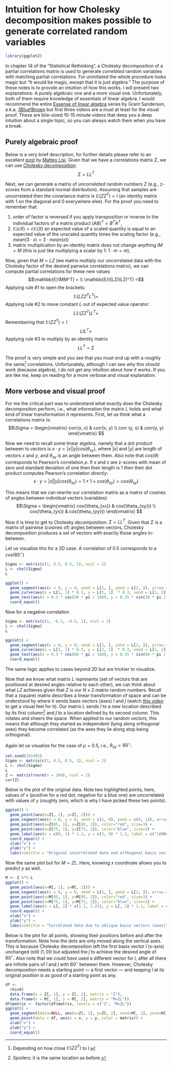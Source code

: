 # Intuition for how Cholesky decomposition makes possible to generate correlated random variables

```r
library(ggplot2)
```

In chapter 14 of the "Statistical Rethinking", a Cholesky decomposition of a partial correlations matrix is used to generate _correlated_ random variables with matching partial correlations. For uninitiated the whole procedure looks magic but "It would be magic, except that it is just algebra." The purpose of these notes is to provide an intuition of how this works. I will present two explanations: A purely algebraic one and a more visual one. Unfortunately, both of them require knowledge of essentials of linear algebra. I would recommend the entire [Essense of linear algebra](https://youtu.be/fNk_zzaMoSs) series by Grant Sanderson, a.k.a. [3Blue1Brown](https://www.3blue1brown.com/) but first three videos are a must at least for the visual proof. These are bite-sized 10-15 minute videos that deep you a deep intuition about a single topic, so you can always watch them when you have a break.

## Purely algebraic proof
Below is a very brief description, for further details please refer to an excellent [post](https://mlisi.xyz/post/simulating-correlated-variables-with-the-cholesky-factorization) by [Matteo Lisi](https://mlisi.xyz/). Given that we have a correlations matrix $\Sigma$, we can use [Cholesky decomposition](https://en.wikipedia.org/wiki/Cholesky_decomposition):
$$\Sigma = LL^T$$

Next, we can generate a matrix of _uncorrelated_ random numbers $Z$ (e.g., z-scores from a standard normal distribution). Assuming that samples are uncorrelated then the covariance matrix is $\mathbb{E}(ZZ^T) = I$ (an identity matrix with $1$ on the diagonal and $0$ everywhere else). For the proof you need to remember that:

1. order of factor is reversed if you apply transposition or inverse to the individual factors of a matrix product $(AB)^T = B^TA^T$,
2. $\mathbb{E}(cX) = c\mathbb{E}(X)$ an expected value of a scaled quantity is equal to an expected value of the unscaled quantity times the scaling factor (e.g., $mean(3\cdot x) = 3\cdot mean(x)$)
3. matrix multiplication by an identity matrix does not change anything $IM=M$ (this is just like multiplying a scalar by $1$: $1\cdot m = m$),

Now, given that $M=LZ$ (we matrix multiply our uncorrelated data with the Cholesky factor of the desired pairwise correlations matrix), we can compute partial correlations for these new values
$$\mathbb{E}(MM^T) = \\
\mathbb{E}((LZ)(LZ)^T) =$$
Applying rule #1 to open the brackets:
$$\mathbb{E}(L Z Z^T L^T) =$$
Applying rule #2 to move constant $L$ out of expected value operator:
$$L\mathbb{E}(Z Z^T) L^T =$$
Remembering that $\mathbb{E}(ZZ^T) = I$
$$L I L^T =$$
Applying rule #3 to multiply by an identity matrix
$$L L^T = \Sigma$$

The proof is very simple and you see that you must end up with a roughly the same^[Depending on how close $\mathbb{E}(ZZ^T)$ to $I$.] correlations. Unfortunately, although I can see _why_ this should work (because algebra), I do not get any intuition about _how_ it works. If you are like me, keep on reading for a more verbose and visual explanation.

## More verbose and visual proof
For me the critical part was to understand what exactly does the Cholesky decomposition perform, i.e., what information the matrix $L$ holds and what kind of linear transformation it represents. First, let us think what a correlations matrix is:
$$\Sigma = \begin{vmatrix} corr(x, x) & corr(x, y) \\ corr (y, x) & corr(y, y) \end{vmatrix} $$

Now we need to recall some linear algebra, namely that a dot product between to vectors is $x \cdot y = |x| |y| cos(\theta_{xy})$, where $|x|$ and $|y|$ are length of vectors $x$ and $y$, and $\theta_{xy}$ is an angle between them. Also note that $cos(\theta)$ corresponds to Pearson's correlation $\rho$. If $x$ and $v$ are z-scores with mean of zero and standard deviation of one then their length is $1$ then their dot product computes Pearson's correlation directly: 
$$x \cdot y = |x| |y| cos(\theta_{xy}) = 1 \times 1 \times cos(\theta_{xy}) = cos(\theta_{xy})$$

This means that we can rewrite our correlation matrix as a matrix of cosines of angles between individual vectors (variables):
$$\Sigma = \begin{vmatrix} cos(\theta_{xx}) & cos(\theta_{xy})) \\ cos(\theta_{yx}) & cos(\theta_{yy})) \end{vmatrix} $$

Now it is time to get to Cholesky decomposition: $\Sigma = L L^T$. Given that $\Sigma$ is a matrix of pairwise (cosines of) angles between vectors, Cholesky decomposition produces a set of vectors with exactly those angles in-between.

Let us visualize this for a 2D case. A correlation of $0.5$ corresponds to a $cos(60 ^{\circ})$

```r
Sigma <- matrix(c(1, 0.5, 0.5, 1), ncol = 2)
L <- chol(Sigma)
L
```

```r
ggplot() + 
  geom_segment(aes(x = 0, y = 0, xend = L[1, ], yend = L[2, ]), arrow = arrow(length = unit(0.03, "npc"))) +
  geom_curve(aes(x = L[1, 1] * 0.3, y = L[2, 1]  * 0.3, xend = L[1, 2]  * 0.3, yend = L[2, 2]  * 0.3), curvature = 0.5) +
  geom_text(aes(x = 0.3 * cos(30 * pi / 180), y = 0.35 * sin(30 * pi / 180), label = "cos(60°) = 0.5"), hjust=-1, vjust=-1) +
  coord_equal()
```

Now for a negative correlation
```r
Sigma <- matrix(c(1, -0.5, -0.5, 1), ncol = 2)
L <- chol(Sigma)
L
```

```r
ggplot() + 
  geom_segment(aes(x = 0, y = 0, xend = L[1, ], yend = L[2, ]), arrow = arrow(length = unit(0.03, "npc"))) +
  geom_curve(aes(x = L[1, 1] * 0.3, y = L[2, 1]  * 0.3, xend = L[1, 2]  * 0.3, yend = L[2, 2]  * 0.3), curvature = 0.5) +
  geom_text(aes(x = 0.3 * cos(60 * pi / 180), y = 0.35 * sin(60 * pi / 180), label = "cos(120°) = -0.5"), hjust=-1, vjust=-1) +
  coord_equal()
```

The same logic applies to cases beyond 2D but are trickier to visualize. 

Now that we know what matrix $L$ represents (set of vectors that are positioned at desired angles relative to each other), we can think about what $LZ$ achieves given that $Z$ is our $N\times 2$ matrix random numbers. Recall that a (square) matrix describes a linear transformation of space and can be understood by where it sends basis vectors (axes) $\hat{i}$ and $\hat{j}$ (watch [this video](https://youtu.be/kYB8IZa5AuE) to get a visual feel for it). Our matrix $L$ sends $\hat{i}$ to a new location described by its first column^[Spoilers: it is the same location as before.] and $\hat{j}$ to a location defined by its second column. This rotates and sheers the space. When applied to our random vectors, this means that although they started as independent (lying along orthogonal axes) they become correlated (as the axes they lie along stop being orthogonal). 

Again let us visualize for the case of $\rho=0.5$, i.e., $\theta_{xy} = 60 ^\circ$:
```r
set.seed(192405)
Sigma <- matrix(c(1, 0.5, 0.5, 1), ncol = 2)
L <- chol(Sigma)
L
Z <- matrix(rnorm(n = 200), ncol = 2)
cor(Z)
```
Below is the plot of the original data. Note two highlighted points, here, values of x (positive for a red dot, negative for a blue one) are uncorrelated with values of y (roughly zero, which is why I have picked these two points). 
```r
ggplot() + 
  geom_point(aes(x=Z[, 1], y=Z[, 2])) +
  geom_segment(aes(x = 0, y = 0, xend = c(1, 0), yend = c(0, 1)), arrow = arrow(length = unit(0.03, "npc"))) +
  geom_point(aes(x=Z[85, 1], y=Z[85, 2]), color="red", size=3) +
  geom_point(aes(x=Z[75, 1], y=Z[75, 2]), color="blue", size=3) +
  geom_label(aes(x = c(0, 1) * 1.2, y = c(1, 0) * 1.2, label = c("\U00ee", "\U0135")), color="blue") +
  coord_equal() +
  xlab("x") +
  ylab("y") +
  labs(subtitle = "Original uncorrelated data and orthogonal basis vectors (axes)")
```
Now the same plot but for $M = ZL$. Here, knowing $x$ coordinate allows you to predict $y$ as well. 
```r
M <- Z %*% L
ggplot() + 
  geom_point(aes(x=M[, 1], y=M[, 2])) +
  geom_segment(aes(x = 0, y = 0, xend = L[1, ], yend = L[2, ]), arrow = arrow(length = unit(0.03, "npc"))) +
  geom_point(aes(x=M[85, 1], y=M[85, 2]), color="red", size=3) +
  geom_point(aes(x=M[75, 1], y=M[75, 2]), color="blue", size=3) +
  geom_label(aes(x = L[, 2] * c(1.1, 1.25), y = L[, 1] * 1.1, label = c("\U00ee", "\U0135")), color="blue") +
  coord_equal() +
  xlab("x") +
  ylab("y") +
  labs(subtitle = "Correlated data due to oblique basis vectors (axes)")
```

Below is the plot for all points, showing their positions before and after the transformation. Note how the dots are only moved along the vertical axes. This is because Cholesky decomposition left the first basis vector $\hat{i}$ (x-axis) unchanged (still $(1, 0)$) but adjusted the $\hat{j}$ to achieve the desired angle of $60^\circ$. Also note that we _could have_ used a different vector for $\hat{i}$, after all there are infinite pairs of $\hat{i}$ and $\hat{j}$ with $60^\circ$ between them. However, Cholesky decomposition needs a starting point --- a first vector --- and keeping $\hat{i}$ at its original position is as good of a starting point as any.
```r
df <-
  rbind(
  data.frame(x = Z[, 1], y = Z[, 2], matrix = "Z"),
  data.frame(x = M[, 1], y = M[, 2], matrix = "M=ZL"))
df$matrix <- factor(df$matrix, levels = c("Z", "M=ZL")) 
ggplot() +
  geom_segment(data=NULL, aes(x=Z[, 1], y=Z[, 2], xend=M[, 1], yend=M[, 2]), arrow = arrow(length = unit(0.03, "npc"))) +
  geom_point(data = df, aes(x = x, y = y, color = matrix)) +
  xlab("x") +
  ylab("y") +
  coord_equal()
```
